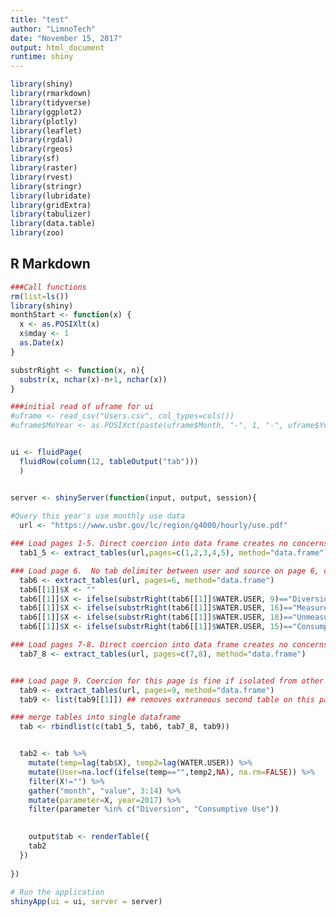 ```yaml
---
title: "test"
author: "LimnoTech"
date: "November 15, 2017"
output: html_document
runtime: shiny
---
```


```r


library(shiny)
library(rmarkdown)
library(tidyverse)
library(ggplot2)
library(plotly)
library(leaflet)
library(rgdal)
library(rgeos)
library(sf)
library(raster)
library(rvest)
library(stringr)
library(lubridate)
library(gridExtra)
library(tabulizer)
library(data.table)
library(zoo)
```

## R Markdown

```r


###Call functions
rm(list=ls())
library(shiny)
monthStart <- function(x) {
  x <- as.POSIXlt(x)
  x$mday <- 1
  as.Date(x)
}

substrRight <- function(x, n){
  substr(x, nchar(x)-n+1, nchar(x))
}

###initial read of uframe for ui
#uframe <- read_csv("Users.csv", col_types=cols())
#uframe$MoYear <- as.POSIXct(paste(uframe$Month, "-", 1, "-", uframe$Year, sep=""), format="%m-%d-%Y")


ui <- fluidPage(
  fluidRow(column(12, tableOutput("tab")))
  )


server <- shinyServer(function(input, output, session){
  
#Query this year's use monthly use data   
  url <- "https://www.usbr.gov/lc/region/g4000/hourly/use.pdf"      

### Load pages 1-5. Direct coercion into data frame creates no concerns with these tables
  tab1_5 <- extract_tables(url,pages=c(1,2,3,4,5), method="data.frame") 

### Load page 6.  No tab delimiter between user and source on page 6, coerced table does not populate correctly. conditionally populate source, "X", based on last nchar of user name
  tab6 <- extract_tables(url, pages=6, method="data.frame")
  tab6[[1]]$X <- ""
  tab6[[1]]$X <- ifelse(substrRight(tab6[[1]]$WATER.USER, 9)=="Diversion","Diversion", tab6[[1]]$X)
  tab6[[1]]$X <- ifelse(substrRight(tab6[[1]]$WATER.USER, 16)=="Measured Returns", "Measured Returns", tab6[[1]]$X)
  tab6[[1]]$X <- ifelse(substrRight(tab6[[1]]$WATER.USER, 18)=="Unmeasured Returns", "Unmeasured Returns", tab6[[1]]$X)
  tab6[[1]]$X <- ifelse(substrRight(tab6[[1]]$WATER.USER, 15)=="Consumptive Use", "Consumptive Use", tab6[[1]]$X)

### Load pages 7-8. Direct coercion into data frame creates no concerns with these tables 
  tab7_8 <- extract_tables(url, pages=c(7,8), method="data.frame")


### Load page 9. Coercion for this page is fine if isolated from other tables/pages using extract_tables function
  tab9 <- extract_tables(url, pages=9, method="data.frame")
  tab9 <- list(tab9[[1]]) ## removes extraneous second table on this page

### merge tables into single dataframe
  tab <- rbindlist(c(tab1_5, tab6, tab7_8, tab9))


  tab2 <- tab %>% 
    mutate(temp=lag(tab$X), temp2=lag(WATER.USER)) %>% 
    mutate(User=na.locf(ifelse(temp=="",temp2,NA), na.rm=FALSE)) %>% 
    filter(X!="") %>%
    gather("month", "value", 3:14) %>%
    mutate(parameter=X, year=2017) %>%
    filter(parameter %in% c("Diversion", "Consumptive Use"))
  

    output$tab <- renderTable({
    tab2
  })
  
}) 
  
# Run the application 
shinyApp(ui = ui, server = server) 


```

